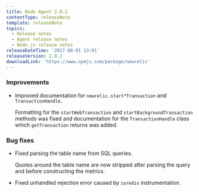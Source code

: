 ```yaml
---
title: Node Agent 2.0.2
contentType: releaseNote
template: releaseNote
topics:
  - Release notes
  - Agent release notes
  - Node.js release notes
releaseDateTime: '2017-08-01 13:01'
releaseVersion: 2.0.2
downloadLink: 'https://www.npmjs.com/package/newrelic'
---
```


### Improvements

* Improved documentation for `newrelic.start*Transaction` and `TransactionHandle.`

  Formatting for the `startWebTransaction` and `startBackgroundTransaction` methods was fixed and documentation for the `TransactionHandle` class which `getTransaction` returns was added.

### Bug fixes

* Fixed parsing the table name from SQL queries.

  Quotes around the table name are now stripped after parsing the query and before constructing the metrics.
* Fixed unhandled rejection error caused by `ioredis` instrumentation.

